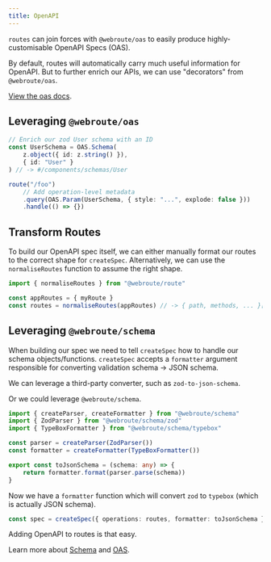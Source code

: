 ```yaml
---
title: OpenAPI
---
```


`routes` can join forces with `@webroute/oas` to easily produce highly-customisable OpenAPI Specs (OAS).

By default, routes will automatically carry much useful information for OpenAPI. But to further enrich our APIs, we can use "decorators" from `@webroute/oas`.

[View the oas docs](/docs/oas/overview).

## Leveraging `@webroute/oas`

```ts
// Enrich our zod User schema with an ID
const UserSchema = OAS.Schema(
	z.object({ id: z.string() }),
	{ id: "User" }
) // -> #/components/schemas/User

route("/foo")
	// Add operation-level metadata
	.query(OAS.Param(UserSchema, { style: "...", explode: false }))
	.handle(() => {})
```

## Transform Routes

To build our OpenAPI spec itself, we can either manually format our routes to the correct shape for `createSpec`. Alternatively, we can use the `normaliseRoutes` function to assume the right shape.

```ts
import { normaliseRoutes } from "@webroute/route"

const appRoutes = { myRoute }
const routes = normaliseRoutes(appRoutes) // -> { path, methods, ... }[]
```

## Leveraging `@webroute/schema`

When building our spec we need to tell `createSpec` how to handle our schema objects/functions. `createSpec` accepts a `formatter` argument responsible for converting validation schema -> JSON schema.

We can leverage a third-party converter, such as `zod-to-json-schema`.

Or we could leverage `@webroute/schema`.

```ts
import { createParser, createFormatter } from "@webroute/schema"
import { ZodParser } from "@webroute/schema/zod"
import { TypeBoxFormatter } from "@webroute/schema/typebox"

const parser = createParser(ZodParser())
const formatter = createFormatter(TypeBoxFormatter())

export const toJsonSchema = (schema: any) => {
	return formatter.format(parser.parse(schema))
}
```

Now we have a `formatter` function which will convert `zod` to `typebox` (which is actually JSON schema).

```ts
const spec = createSpec({ operations: routes, formatter: toJsonSchema })
```

Adding OpenAPI to routes is that easy.

Learn more about [Schema](/docs/schema/overview) and [OAS](/docs/oas/overview).